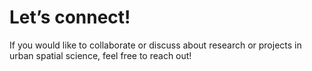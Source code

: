 # Let's connect! 

If you would like to collaborate or discuss about research or projects in urban spatial science, feel free to reach out!

```{=html}
<script src="https://platform.linkedin.com/badges/js/profile.js" async defer type="text/javascript"></script>
```

::: {.badge-base .LI-profile-badge data-locale="en_US" data-size="medium" data-theme="light" data-type="HORIZONTAL" data-vanity="fiorellaguillenh" data-version="v1"}
<a class="badge-base__link LI-simple-link" href="https://uk.linkedin.com/in/fiorellaguillenh?trk=profile-badge">
:::
